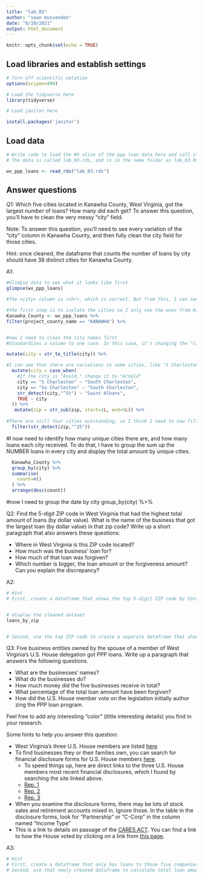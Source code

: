 ```yaml
---
title: "lab_03"
author: "sean mussenden"
date: "8/19/2021"
output: html_document
---
```


```r
knitr::opts_chunk$set(echo = TRUE)
```

## Load libraries and establish settings
```r
# Turn off scientific notation
options(scipen=999)

# Load the tidyverse here
library(tidyverse)

# Load janitor here

install.packages('janitor')
```



## Load data
```r
# Write code to load the WV slice of the ppp loan data here and call it wv_ppp_loans.
# The data is called lab_03.rds, and is in the same folder as lab_03.Rmd (this data notebook)

wv_ppp_loans <- read_rds("lab_03.rds")

```

## Answer questions

Q1: Which five cities located in Kanawha County, West Virginia, got the largest _number_ of loans? How many did each get? To answer this question, you'll have to clean the very messy "city" field.



Note: To answer this question, you'll need to see every variation of the "city" column in Kanawha County, and then fully clean the city field for those cities. 

Hint: once cleaned, the dataframe that counts the number of loans by city should have 38 distinct cities for Kanawha County.

A1:
```r
#Glimpse data to see what it looks like first
glimpse(wv_ppp_loans)

#The <city> column is <chr>, which is correct. But from this, I can see variations in spelling and titlecase.
```

```r
#the first step is to isolate the cities so I only see the ones from Kanawha County. I want to see this in a new table so I can track it.
Kanawha_County <- wv_ppp_loans %>%
filter(project_county_name == "KANAWHA") %>%


#now I need to clean the city names first
#Standardizes a column to one case. In this case, it's changing the "city" column to "title" case.

mutate(city = str_to_title(city)) %>%

#I can see that there are variations in some cities, like "S Charleston." The actual city name is "South Charleston." I will now fix the spellings to make them standard.
  mutate(city = case_when(
    #If the city is "Anold," change it to "Arnold"
    city == "S Charleston" ~ "South Charleston",
    city == "So Charleston" ~ "South Charleston",
    str_detect(city,"^St") ~ "Saint Albans",
    TRUE ~ city
  )) %>%
   mutate(zip = str_sub(zip, start=1L, end=5L)) %>%
  
#There are still four cities outstanding, so I think I need to now filter by Kanawha county zipcodes, which all seem to start with <25>
  filter(str_detect(zip,"^25"))
```

#I now need to identify how many unique cities there are, and how many loans each city received. To do that, I have to group the sum up the NUMBER loans in every city and display the total amount by unique cities.
```r
  Kanawha_County %>%
  group_by(city) %>%
  summarise(
    count=n()
  ) %>%
  arrange(desc(count))
```
#now I need to group the date by city
group_by(city) %>%
  
Q2: Find the 5-digit ZIP code in West Virginia that had the highest total amount of loans (by dollar value). What is the name of the business that got the largest loan (by dollar value) in that zip code? Write up a short paragraph that also answers these questions:

* Where in West Virginia is this ZIP code located?
* How much was the business' loan for?
* How much of that loan was forgiven?
* Which number is bigger, the loan amount or the forgiveness amount? Can you explain the discrepancy?

A2:

```r
# Hint
# First, create a dataframe that shows the top 5-digit ZIP code by total dollar amount


# display the cleaned dataset
loans_by_zip


# Second, use the top ZIP code to create a separate dataframe that shows the business with the biggest loan in that ZIP code.

```

Q3: Five business entities owned by the spouse of a member of West Virginia's U.S. House delegation got PPP loans. Write up a paragraph that answers the following questions.   

  * What are the businesses' names?
  * What do the businesses do?
  * How much money did the five businesses receive in total?
  * What percentage of the total loan amount have been forgiven?
  * How did the U.S. House member vote on the legislation initially author zing the PPP loan program.

Feel free to add any interesting "color" (little interesting details) you find in your research.  

Some hints to help you answer this question:

* West Virginia's three U.S. House members are listed [here](https://www.govtrack.us/congress/members/WV#representatives)
* To find businesses they or their families own, you can search for financial disclosure forms for U.S. House members [here](https://disclosures-clerk.house.gov/PublicDisclosure/FinancialDisclosure#Search).
  * To speed things up, here are direct links to the three U.S. House members most recent financial disclosures, which I found by searching the site linked above.
  * [Rep. 1](https://disclosures-clerk.house.gov/public_disc/financial-pdfs/2020/10042042.pdf)
  * [Rep. 2](https://disclosures-clerk.house.gov/public_disc/financial-pdfs/2020/10040330.pdf)
  * [Rep. 3](https://disclosures-clerk.house.gov/public_disc/financial-pdfs/2020/10042734.pdf)
* When you examine the disclosure forms, there may be lots of stock sales and retirement accounts mixed in.  Ignore those. In the table in the disclosure forms, look for "Partnership" or "C-Corp" in the column named "Income Type"
* This is a link to details on passage of the [CARES ACT](https://www.congress.gov/bill/116th-congress/house-bill/748). You can find a link to how the House voted by clicking on a link from [this page](https://www.congress.gov/bill/116th-congress/house-bill/748/actions).

A3:

```r

# Hint
# First, create a dataframe that only has loans to those five companies
# Second, use that newly created dataframe to calculate total loan amount and percentage forgiven for those companies

```
